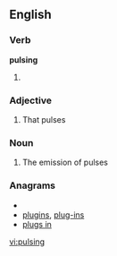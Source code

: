 ==English==

===Verb===
'''pulsing'''

# {{present participle of|[[pulse]]}}

===Adjective===
{{en-adj|-}}

# That pulses

===Noun===
{{en-noun|-}}

# The emission of pulses

===Anagrams===
* {{alphagram|gilnpsu}}
* [[plugins#English|plugins]], [[plug-ins#English|plug-ins]]
* [[plugs in#English|plugs in]]

[[vi:pulsing]]